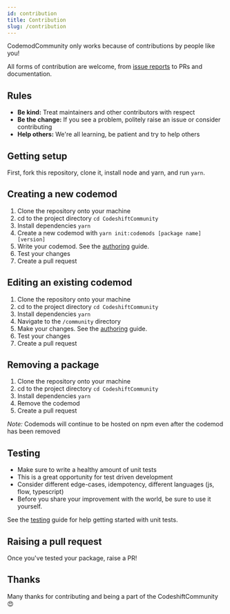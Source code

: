 ```yaml
---
id: contribution
title: Contribution
slug: /contribution
---
```


CodemodCommunity only works because of contributions by people like you!

All forms of contribution are welcome, from [issue reports](https://github.com/CodeshiftCommunity/CodeshiftCommunity/issues/new/choose) to PRs and documentation.

## Rules

- **Be kind:** Treat maintainers and other contributors with respect
- **Be the change:** If you see a problem, politely raise an issue or consider contributing
- **Help others:** We're all learning, be patient and try to help others

## Getting setup

First, fork this repository, clone it, install node and yarn, and run `yarn`.

## Creating a new codemod

1. Clone the repository onto your machine
2. cd to the project directory `cd CodeshiftCommunity`
3. Install dependencies `yarn`
4. Create a new codemod with `yarn init:codemods [package name] [version]`
5. Write your codemod. See the [authoring](authoring) guide.
6. Test your changes
7. Create a pull request

## Editing an existing codemod

1. Clone the repository onto your machine
2. cd to the project directory `cd CodeshiftCommunity`
3. Install dependencies `yarn`
4. Navigate to the `/community` directory
5. Make your changes. See the [authoring](authoring) guide.
6. Test your changes
7. Create a pull request

## Removing a package

1. Clone the repository onto your machine
2. cd to the project directory `cd CodeshiftCommunity`
3. Install dependencies `yarn`
4. Remove the codemod
5. Create a pull request

_Note:_ Codemods will continue to be hosted on npm even after the codemod has been removed

## Testing

- Make sure to write a healthy amount of unit tests
- This is a great opportunity for test driven development
- Consider different edge-cases, idempotency, different languages (js, flow, typescript)
- Before you share your improvement with the world, be sure to use it yourself.

See the [testing](testing) guide for help getting started with unit tests.

## Raising a pull request

Once you've tested your package, raise a PR!

## Thanks

Many thanks for contributing and being a part of the CodeshiftCommunity 😍
